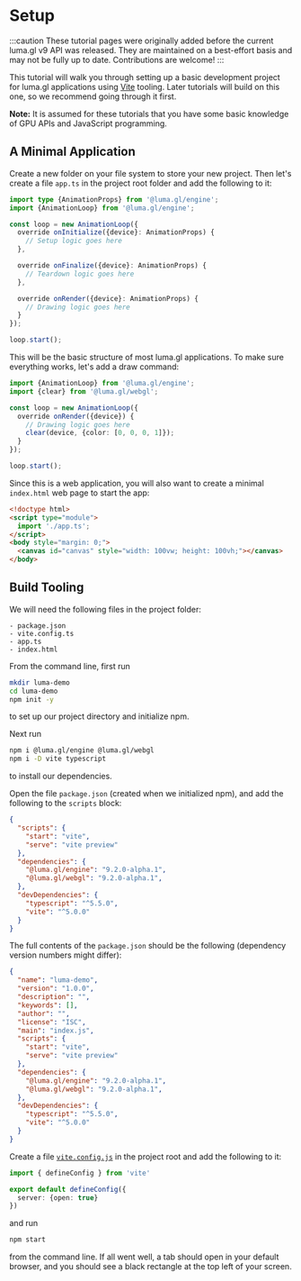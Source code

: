 # Setup

:::caution
These tutorial pages were originally added before the current luma.gl v9 API was released.
They are maintained on a best-effort basis and may not be fully up to date. 
Contributions are welcome!
:::

This tutorial will walk you through setting up a basic development project for luma.gl applications using [Vite](https://vitejs.dev/) tooling. Later tutorials will build on this one, so we recommend going through it first.

**Note:** It is assumed for these tutorials that you have some basic knowledge of GPU APIs and JavaScript programming.

## A Minimal Application

Create a new folder on your file system to store your new project. 
Then let's create a file `app.ts` in the project root folder and add the following to it:

```typescript
import type {AnimationProps} from '@luma.gl/engine';
import {AnimationLoop} from '@luma.gl/engine';

const loop = new AnimationLoop({
  override onInitialize({device}: AnimationProps) {
    // Setup logic goes here
  },

  override onFinalize({device}: AnimationProps) {
    // Teardown logic goes here
  },

  override onRender({device}: AnimationProps) {
    // Drawing logic goes here
  }
});

loop.start();
```

This will be the basic structure of most luma.gl applications. 
To make sure everything works, let's add a draw command:

```typescript
import {AnimationLoop} from '@luma.gl/engine';
import {clear} from '@luma.gl/webgl';

const loop = new AnimationLoop({
  override onRender({device}) {
    // Drawing logic goes here
    clear(device, {color: [0, 0, 0, 1]});
  }
});

loop.start();
```

Since this is a web application, you will also want to create a minimal `index.html` web page to start the app:

```html
<!doctype html>
<script type="module">
  import './app.ts';
</script>
<body style="margin: 0;">
  <canvas id="canvas" style="width: 100vw; height: 100vh;"></canvas>
</body>
```


## Build Tooling

We will need the following files in the project folder:

```
- package.json
- vite.config.ts
- app.ts
- index.html
```

From the command line, first run

```bash
mkdir luma-demo
cd luma-demo
npm init -y
```

to set up our project directory and initialize npm.

Next run

```bash
npm i @luma.gl/engine @luma.gl/webgl
npm i -D vite typescript
```

to install our dependencies.

Open the file `package.json` (created when we initialized npm), and add the following to the `scripts` block:

```json
{
  "scripts": {
    "start": "vite",
    "serve": "vite preview"
  },
  "dependencies": {
    "@luma.gl/engine": "9.2.0-alpha.1",
    "@luma.gl/webgl": "9.2.0-alpha.1",
  },
  "devDependencies": {
    "typescript": "^5.5.0",
    "vite": "^5.0.0"
  }
}
```

The full contents of the `package.json` should be the following (dependency version numbers might differ):

```json
{
  "name": "luma-demo",
  "version": "1.0.0",
  "description": "",
  "keywords": [],
  "author": "",
  "license": "ISC",
  "main": "index.js",
  "scripts": {
    "start": "vite",
    "serve": "vite preview"
  },
  "dependencies": {
    "@luma.gl/engine": "9.2.0-alpha.1",
    "@luma.gl/webgl": "9.2.0-alpha.1",
  },
  "devDependencies": {
    "typescript": "^5.5.0",
    "vite": "^5.0.0"
  }
}
```

Create a file [`vite.config.js`](https://vitejs.dev/config/) in the project root and add the following to it:

```typescript
import { defineConfig } from 'vite'

export default defineConfig({
  server: {open: true}
})
```

and run

```bash
npm start
```

from the command line. If all went well, a tab should open in your default browser, 
and you should see a black rectangle at the top left of your screen.
